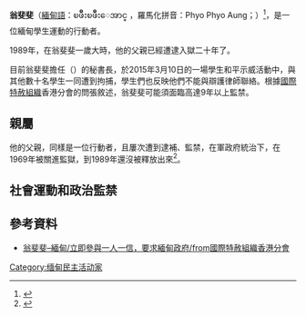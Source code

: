 {{多個問題|
{{blpsources|time=2015-12-22T02:38:53+00:00}}
{{expand|time=2015-12-22T02:38:53+00:00}}
}}
{{人物信息框|政治運動 = [[緬甸國教法抗爭|緬甸國教法抗爭]]|姓名 = Aung Phyo Phyo|國籍 = {{RUM}}|組織 = [[全緬甸學生會聯盟|全緬甸學生會聯盟]]|宗教信仰 = [[上座部佛教|上座部佛教]]}}{{Burmese characters}}'''翁斐斐'''（[[缅甸语|緬甸語]]：ၿဖိဳးၿဖိဳးေအာင္ ，羅馬化拼音：Phyo Phyo Aung；{{bd|1988年}}）<ref>{{Cite web|url = http://burmawatchinternational1989.blogspot.tw/2011/06/phyo-phyo-aung-hnin-pwint-wai.html|title = Phyo Phyo Aung @ Hnin Pwint Wai|accessdate = 2015-12-22|author = |date = |publisher = |archive-date = 2015-12-22|archive-url = https://web.archive.org/web/20151222140203/http://burmawatchinternational1989.blogspot.tw/2011/06/phyo-phyo-aung-hnin-pwint-wai.html|dead-url = no}}</ref>，是一位緬甸學生運動的行動者。

1989年，在翁斐斐一歲大時，他的父親已經遭逮入獄二十年了。

目前翁斐斐擔任{{Translink|en|All Burma Federation of Student Unions|全緬甸學生會聯盟|全緬甸學生會聯盟}}（{{link-en|ABFSU|All Burma Federation of Student Unions}}）的秘書長，於2015年3月10日的一場學生和平示威活動中，與其他數十名學生一同遭到拘捕，學生們也反映他們不能與辯護律師聯絡。根據[[國際特赦組織|國際特赦組織]]香港分會的問張敘述，翁斐斐可能須面臨高達9年以上監禁。

== 親屬 ==
他的父親{{Translink|en|Nay Win Maung}}，同樣是一位行動者，且屢次遭到逮補、監禁，在軍政府統治下，在1969年被關進監獄，到1989年還沒被釋放出來<ref>{{Cite book|title = Burma's Forgotten Prisoners|last = |first = |publisher = |year = |isbn = 1564325172|location = |pages = }}</ref>。

== 社會運動和政治監禁 ==

== 參考資料 ==
*[https://web.archive.org/web/20151222105556/http://lwm2015.amnesty.org.hk/case_intro/%E5%AD%B8%E7%94%9F%E9%A0%98%E8%A2%96%E5%9B%A0%E5%92%8C%E5%B9%B3%E7%A4%BA%E5%A8%81%E5%85%A5%E7%8D%84/ 翁斐斐–緬甸/立即參與一人一信，要求緬甸政府/from[[國際特赦組織|國際特赦組織]]香港分會]

{{DEFAULTSORT:Phyo Phyo Aung}}
[[Category:缅甸民主活动家|Category:缅甸民主活动家]]